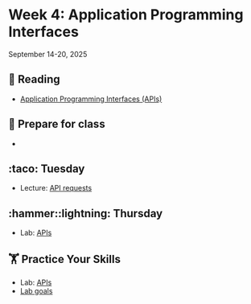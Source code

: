 # Week 4: Application Programming Interfaces



September 14-20, 2025

## 📖 Reading

- [Application Programming Interfaces (APIs)](https://srvanderplas.github.io/stat-computing-r-python/part-advanced-topics/05-APIs.html)


## 🥣 Prepare for class

-


## :taco: Tuesday

- Lecture: [API requests](04-01-apis.qmd)


## :hammer::lightning: Thursday

- Lab: [APIs](assignment-repos/04-apis/index.qmd)


##  🏋 Practice Your Skills

- Lab: [APIs](assignment-repos/04-apis/index.qmd)
- [Lab goals](assignment-repos/04-apis/tilt.qmd)

